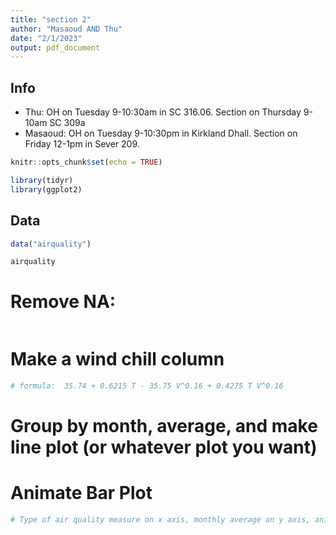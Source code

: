 ```yaml
---
title: "section 2"
author: "Masaoud AND Thu"
date: "2/1/2023"
output: pdf_document
---
```


## Info

- Thu: OH on Tuesday 9-10:30am in SC 316.06. Section on Thursday 9-10am SC 309a
- Masaoud: OH on Tuesday 9-10:30pm in Kirkland Dhall. Section on Friday 12-1pm in Sever 209.

\newpage

```r
knitr::opts_chunk$set(echo = TRUE)
```

```r
library(tidyr)
library(ggplot2)
```


## Data

```r
data("airquality")
```

```r
airquality
```
\newpage

# Remove NA:

```r

```


\newpage

# Make a wind chill column

```r
# formula:  35.74 + 0.6215 T - 35.75 V^0.16 + 0.4275 T V^0.16
```

\newpage

# Group by month, average, and make line plot (or whatever plot you want)


\newpage

# Animate Bar Plot

```r
# Type of air quality measure on x axis, monthly average on y axis, animate the change as we move across months
```



